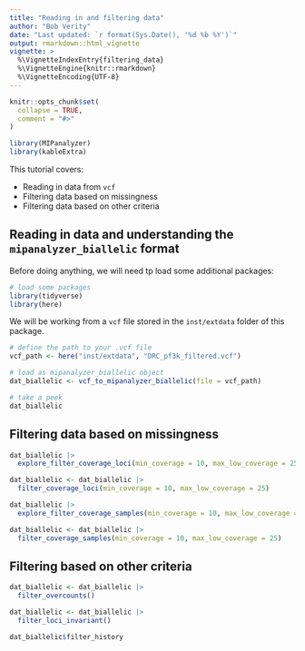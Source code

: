 ```yaml
---
title: "Reading in and filtering data"
author: "Bob Verity"
date: "Last updated: `r format(Sys.Date(), '%d %b %Y')`"
output: rmarkdown::html_vignette
vignette: >
  %\VignetteIndexEntry{filtering_data}
  %\VignetteEngine{knitr::rmarkdown}
  %\VignetteEncoding{UTF-8}
---
```


```r
knitr::opts_chunk$set(
  collapse = TRUE,
  comment = "#>"
)
```

```r
library(MIPanalyzer)
library(kableExtra)
```

This tutorial covers:

- Reading in data from `vcf`
- Filtering data based on missingness
- Filtering data based on other criteria

## Reading in data and understanding the `mipanalyzer_biallelic` format

Before doing anything, we will need tp load some additional packages:

```r
# load some packages
library(tidyverse)
library(here)
```

We will be working from a `vcf` file stored in the `inst/extdata` folder of this package.

```r
# define the path to your .vcf file
vcf_path <- here("inst/extdata", "DRC_pf3k_filtered.vcf")

# load as mipanalyzer_biallelic object
dat_biallelic <- vcf_to_mipanalyzer_biallelic(file = vcf_path)

# take a peek
dat_biallelic
```

## Filtering data based on missingness

```r
dat_biallelic |>
  explore_filter_coverage_loci(min_coverage = 10, max_low_coverage = 25)
```

```r
dat_biallelic <- dat_biallelic |>
  filter_coverage_loci(min_coverage = 10, max_low_coverage = 25)
```

```r
dat_biallelic |>
  explore_filter_coverage_samples(min_coverage = 10, max_low_coverage = 25)
```

```r
dat_biallelic <- dat_biallelic |>
  filter_coverage_samples(min_coverage = 10, max_low_coverage = 25)
```


## Filtering based on other criteria

```r
dat_biallelic <- dat_biallelic |>
  filter_overcounts()
```

```r
dat_biallelic <- dat_biallelic |>
  filter_loci_invariant()
```

```r
dat_biallelic$filter_history
```

